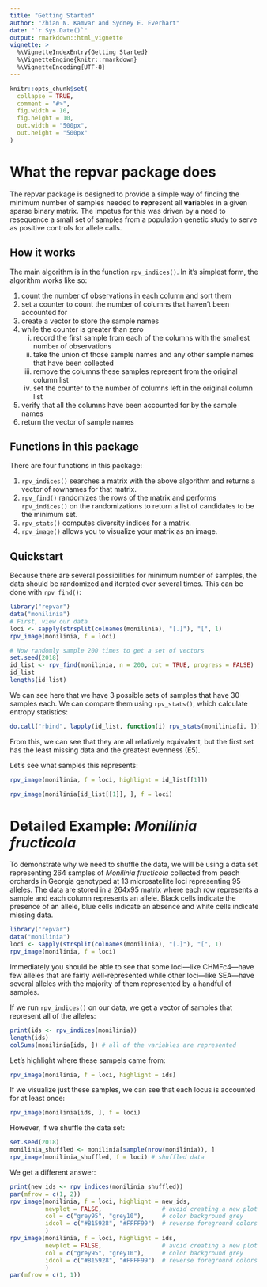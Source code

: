 ```yaml
---
title: "Getting Started"
author: "Zhian N. Kamvar and Sydney E. Everhart"
date: "`r Sys.Date()`"
output: rmarkdown::html_vignette
vignette: >
  %\VignetteIndexEntry{Getting Started}
  %\VignetteEngine{knitr::rmarkdown}
  %\VignetteEncoding{UTF-8}
---
```


```r
knitr::opts_chunk$set(
  collapse = TRUE,
  comment = "#>",
  fig.width = 10,
  fig.height = 10,
  out.width = "500px", 
  out.height = "500px"
)
```

What the repvar package does
============================

The repvar package is designed to provide a simple way of finding the minimum 
number of samples needed to **rep**resent all **var**iables in a given sparse
binary matrix. The impetus for this was driven by a need to resequence a small
set of samples from a population genetic study to serve as positive controls for
allele calls. 


How it works
------------

The main algorithm is in the function `rpv_indices()`. In it's simplest form,
the algorithm works like so:

1. count the number of observations in each column and sort them
2. set a counter to count the number of columns that haven't been accounted for
3. create a vector to store the sample names
4. while the counter is greater than zero
     i. record the first sample from each of the columns with the smallest number of observations
     ii. take the union of those sample names and any other sample names that have been collected
     iii. remove the columns these samples represent from the original column list
     iv. set the counter to the number of columns left in the original column list
5. verify that all the columns have been accounted for by the sample names
6. return the vector of sample names

Functions in this package
-------------------------

There are four functions in this package:

1. `rpv_indices()` searches a matrix with the above algorithm and returns a
   vector of rownames for that matrix.
2. `rpv_find()` randomizes the rows of the matrix and performs `rpv_indices()`
   on the randomizations to return a list of candidates to be the minimum set.
3. `rpv_stats()` computes diversity indices for a matrix.
4. `rpv_image()` allows you to visualize your matrix as an image.

Quickstart
----------

Because there are several possibilities for minimum number of samples, the data 
should be randomized and iterated over several times. This can be done with 
`rpv_find()`:

```r
library("repvar")
data("monilinia")
# First, view our data
loci <- sapply(strsplit(colnames(monilinia), "[.]"), "[", 1)
rpv_image(monilinia, f = loci)

# Now randomly sample 200 times to get a set of vectors
set.seed(2018)
id_list <- rpv_find(monilinia, n = 200, cut = TRUE, progress = FALSE)
id_list
lengths(id_list)
```

We can see here that we have 3 possible sets of samples that have 30 samples
each. We can compare them using `rpv_stats()`, which calculate entropy
statistics:

```r
do.call("rbind", lapply(id_list, function(i) rpv_stats(monilinia[i, ])))
```


From this, we can see that they are all relatively equivalent, but the first set
has the least missing data and the greatest evenness (E5). 

Let's see what samples this represents:

```r
rpv_image(monilinia, f = loci, highlight = id_list[[1]])
```

```r
rpv_image(monilinia[id_list[[1]], ], f = loci)
```



Detailed Example: *Monilinia fructicola*
========================================

To demonstrate why we need to shuffle the data, we will be using a data set
representing 264 samples of *Monilinia fructicola* collected from peach orchards
in Georgia genotyped at 13 microsatellite loci representing 95 alleles. The data
are stored in a 264x95 matrix where each row represents a sample and each column
represents an allele. Black cells indicate the presence of an allele, blue cells
indicate an absence and white cells indicate missing data.

```r
library("repvar")
data("monilinia")
loci <- sapply(strsplit(colnames(monilinia), "[.]"), "[", 1)
rpv_image(monilinia, f = loci)
```

Immediately you should be able to see that some loci---like CHMFc4---have few
alleles that are fairly well-represented while other loci---like SEA---have
several alleles with the majority of them represented by a handful of samples.

If we run `rpv_indices()` on our data, we get a vector of samples that represent
all of the alleles:

```r
print(ids <- rpv_indices(monilinia))
length(ids)
colSums(monilinia[ids, ]) # all of the variables are represented
```

Let's highlight where these sampels came from:

```r
rpv_image(monilinia, f = loci, highlight = ids)
```


If we visualize just these samples, we can see that each locus is accounted for 
at least once:

```r
rpv_image(monilinia[ids, ], f = loci)
```


However, if we shuffle the data set:

```r
set.seed(2018)
monilinia_shuffled <- monilinia[sample(nrow(monilinia)), ]
rpv_image(monilinia_shuffled, f = loci) # shuffled data
```

We get a different answer:

```r
print(new_ids <- rpv_indices(monilinia_shuffled))
par(mfrow = c(1, 2))
rpv_image(monilinia, f = loci, highlight = new_ids, 
          newplot = FALSE,                 # avoid creating a new plot
          col = c("grey95", "grey10"),     # color background grey
          idcol = c("#B15928", "#FFFF99")  # reverse foreground colors
          )
rpv_image(monilinia, f = loci, highlight = ids, 
          newplot = FALSE,                 # avoid creating a new plot
          col = c("grey95", "grey10"),     # color background grey
          idcol = c("#B15928", "#FFFF99")  # reverse foreground colors
          )
par(mfrow = c(1, 1))
```

